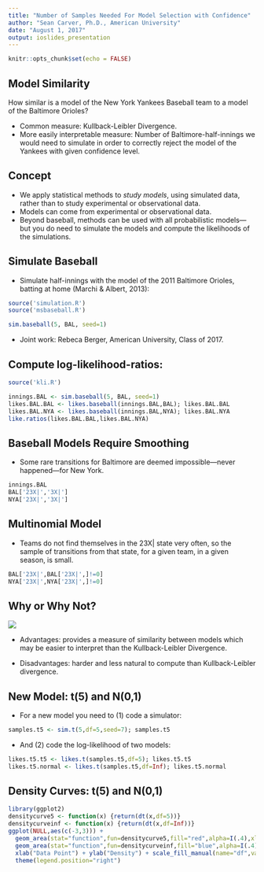 ```yaml
---
title: "Number of Samples Needed For Model Selection with Confidence"
author: "Sean Carver, Ph.D., American University"
date: "August 1, 2017"
output: ioslides_presentation
---
```


```r
knitr::opts_chunk$set(echo = FALSE)
```

## Model Similarity

How similar is a model of the New York Yankees Baseball team to a model of the Baltimore Orioles?

- Common measure: Kullback-Leibler Divergence.
- More easily interpretable measure: Number of Baltimore-half-innings we would need to simulate in order to correctly reject the model of the Yankees with given confidence level.

## Concept
- We apply statistical methods to _study models_, using simulated data, rather than to study experimental or observational data.
- Models can come from experimental or observational data.
- Beyond baseball, methods can be used with all probabilistic models---but you do need to simulate the models and compute the likelihoods of the simulations.

## Simulate Baseball
- Simulate half-innings with the model of the 2011 Baltimore Orioles, batting at home (Marchi & Albert, 2013):
```r
source('simulation.R')
source('msbaseball.R')
```
```r
sim.baseball(5, BAL, seed=1)
```
- Joint work: Rebeca Berger, American University, Class of 2017.

## Compute log-likelihood-ratios:
```r
source('kli.R')
```
```r
innings.BAL <- sim.baseball(5, BAL, seed=1)
likes.BAL.BAL <- likes.baseball(innings.BAL,BAL); likes.BAL.BAL
likes.BAL.NYA <- likes.baseball(innings.BAL,NYA); likes.BAL.NYA
like.ratios(likes.BAL.BAL,likes.BAL.NYA)
```
## Baseball Models Require Smoothing
- Some rare transitions for Baltimore are deemed impossible---never happened---for New York.
```r
innings.BAL 
BAL['23X|','3X|']
NYA['23X|','3X|']
```
## Multinomial Model
- Teams do not find themselves in the 23X| state very often, so the sample of transitions from that state, for a given team, in a given season, is small.

```r
BAL['23X|',BAL['23X|',]!=0]
NYA['23X|',NYA['23X|',]!=0]
```
## Why or Why Not?

![](baseballimage.jpg)

- Advantages: provides a measure of similarity between models which may be easier to interpret than the Kullback-Leibler Divergence.

- Disadvantages: harder and less natural to compute than Kullback-Leibler divergence.

## New Model: t(5) and N(0,1)
- For a new model you need to (1) code a simulator:
```r
samples.t5 <- sim.t(5,df=5,seed=7); samples.t5
```
- And (2) code the log-likelihood of two models:
```r
likes.t5.t5 <- likes.t(samples.t5,df=5); likes.t5.t5
likes.t5.normal <- likes.t(samples.t5,df=Inf); likes.t5.normal
```

## Density Curves: t(5) and N(0,1)

```r
library(ggplot2)
densitycurve5 <- function(x) {return(dt(x,df=5))}
densitycurveinf <- function(x) {return(dt(x,df=Inf))}
ggplot(NULL,aes(c(-3,3))) +
  geom_area(stat="function",fun=densitycurve5,fill="red",alpha=I(.4),xlim = c(-3,3), show.legend=TRUE) +
  geom_area(stat="function",fun=densitycurveinf,fill="blue",alpha=I(.4),xlim=c(-3,3), show.legend=TRUE) +
  xlab("Data Point") + ylab("Density") + scale_fill_manual(name="df",values=c("red","blue"),labels=factor(c(5,Inf))) +
  theme(legend.position="right")
```
